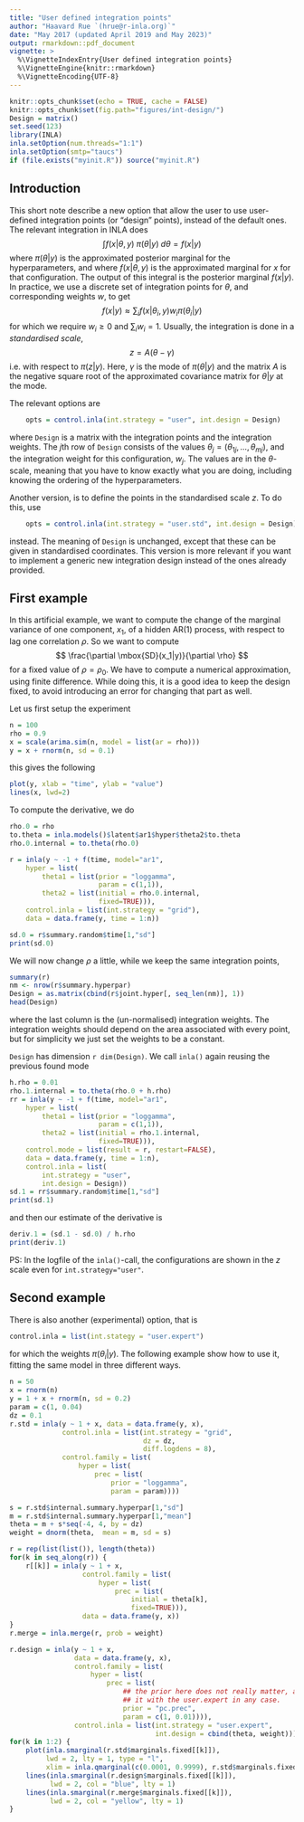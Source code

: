 ```yaml
---
title: "User defined integration points"
author: "Haavard Rue `(hrue@r-inla.org)`"
date: "May 2017 (updated April 2019 and May 2023)"
output: rmarkdown::pdf_document
vignette: >
  %\VignetteIndexEntry{User defined integration points}
  %\VignetteEngine{knitr::rmarkdown}
  %\VignetteEncoding{UTF-8} 
---
```


```r
knitr::opts_chunk$set(echo = TRUE, cache = FALSE)
knitr::opts_chunk$set(fig.path="figures/int-design/")
Design = matrix()
set.seed(123)
library(INLA)
inla.setOption(num.threads="1:1")
inla.setOption(smtp="taucs")
if (file.exists("myinit.R")) source("myinit.R")
```

## Introduction

This short note describe a new option that allow the user to use
user-defined integration points (or "design" points), instead of the
default ones. The relevant integration in INLA does
$$
	\int f(x | \theta, y) \; \pi(\theta | y)
		\;
			d\theta = f(x | y)
$$
where $\pi(\theta | y)$ is the approximated posterior marginal for the
hyperparameters, and where $f(x | \theta, y)$ is the approximated
marginal for $x$ for that configuration.
The output of this integral is the posterior marginal $f(x|y)$.
In practice, we use a discrete set of integration points for $\theta$,
and corresponding weights $w$, to  get
$$
	f(x|y) \approx \sum_i f(x|\theta_i, y) w_i \pi(\theta_i | y)
$$
for which we require $w_i \ge 0$ and $\sum_i w_i = 1$.
Usually, the integration is done in a *standardised scale*,
$$
z = A(\theta - \gamma)
$$
i.e.\ with respect to $\pi(z|y)$. Here, 
$\gamma$ is the mode of $\pi(\theta|y)$ and the matrix $A$ is
the negative square root of the approximated covariance matrix for $\theta|y$
at the mode. 

The relevant options
are
```r
	opts = control.inla(int.strategy = "user", int.design = Design)
```
where `Design` is a matrix with the integration points and the
integration weights. The $j$th row of `Design` consists of the values
$\theta_j = (\theta_{1j}, \ldots, \theta_{mj})$, and the integration
weight for this configuration, $w_j$. The values are in the
$\theta$-scale, meaning that you have to know exactly what you are
doing, including knowing the ordering of the hyperparameters.

Another version, is to define the points in the standardised scale
$z$. To do this, use
```r
	opts = control.inla(int.strategy = "user.std", int.design = Design)
```
instead. The meaning of `Design` is unchanged, except that these can
be given in standardised coordinates.
This version is more relevant if you want to
implement a generic new integration design instead of the ones
already provided.

## First example 

In this artificial example, we want to compute the change of the
marginal variance of one component, $x_1$, of a hidden AR$(1)$
process, with respect to lag one correlation $\rho$. So we want to
compute
$$
\frac{\partial \mbox{SD}(x_1|y)}{\partial \rho}
$$
for a fixed value of $\rho = \rho_0$.
We have to compute a numerical approximation, using finite difference.
While doing this, it is a good idea to keep the design fixed, to avoid
introducing an error for changing that part as well.

Let us first setup the experiment
```r
n = 100
rho = 0.9
x = scale(arima.sim(n, model = list(ar = rho)))
y = x + rnorm(n, sd = 0.1)
```
this gives the following
```r
plot(y, xlab = "time", ylab = "value")
lines(x, lwd=2)
```
To compute the derivative, we do
```r
rho.0 = rho
to.theta = inla.models()$latent$ar1$hyper$theta2$to.theta
rho.0.internal = to.theta(rho.0)

r = inla(y ~ -1 + f(time, model="ar1",
	hyper = list(
		theta1 = list(prior = "loggamma",
		              param = c(1,1)),
	    theta2 = list(initial = rho.0.internal,
		              fixed=TRUE))),
    control.inla = list(int.strategy = "grid"),
	data = data.frame(y, time = 1:n))

sd.0 = r$summary.random$time[1,"sd"]
print(sd.0)
```

We will now change $\rho$ a little, while we keep the same
integration
points,
```r
summary(r)
nm <- nrow(r$summary.hyperpar)
Design = as.matrix(cbind(r$joint.hyper[, seq_len(nm)], 1))
head(Design)
```
where the last column is the (un-normalised) integration weights. The
integration weights should depend on the area associated with every
point, but for simplicity we just set the weights to be a constant. 

`Design` has dimension `r dim(Design)`.
We  call `inla()` again reusing the previous found mode
```r
h.rho = 0.01
rho.1.internal = to.theta(rho.0 + h.rho)
rr = inla(y ~ -1 + f(time, model="ar1",
	hyper = list(
		theta1 = list(prior = "loggamma",
		              param = c(1,1)),
	    theta2 = list(initial = rho.1.internal,
		              fixed=TRUE))),
	control.mode = list(result = r, restart=FALSE),	
    data = data.frame(y, time = 1:n),
	control.inla = list(
		int.strategy = "user",
		int.design = Design))
sd.1 = rr$summary.random$time[1,"sd"]
print(sd.1)
```
and then our estimate of the derivative is
```r
deriv.1 = (sd.1 - sd.0) / h.rho
print(deriv.1)
```

PS: In the logfile of the `inla()`-call, the configurations are shown
in the $z$ scale even for `int.strategy="user"`.


## Second example

There is also another (experimental) option, that is
```r
control.inla = list(int.stategy = "user.expert")
```
for which the weights \textbf{includes}  $\pi(\theta_i | y)$. The
following example show how to use it, fitting the same model in three
different ways. 
```r
n = 50
x = rnorm(n)
y = 1 + x + rnorm(n, sd = 0.2)
param = c(1, 0.04)
dz = 0.1
r.std = inla(y ~ 1 + x, data = data.frame(y, x),
             control.inla = list(int.strategy = "grid",
                                 dz = dz,
                                 diff.logdens = 8), 
             control.family = list(
                 hyper = list(
                     prec = list(
                         prior = "loggamma",
                         param = param))))

s = r.std$internal.summary.hyperpar[1,"sd"]
m = r.std$internal.summary.hyperpar[1,"mean"]
theta = m + s*seq(-4, 4, by = dz)
weight = dnorm(theta,  mean = m, sd = s)

r = rep(list(list()), length(theta))
for(k in seq_along(r)) {
    r[[k]] = inla(y ~ 1 + x,
                  control.family = list(
                      hyper = list(
                          prec = list(
                              initial = theta[k],
                              fixed=TRUE))),
                  data = data.frame(y, x))
}
r.merge = inla.merge(r, prob = weight)

r.design = inla(y ~ 1 + x,
                data = data.frame(y, x),
                control.family = list(
                    hyper = list(
                        prec = list(
                            ## the prior here does not really matter, as we will override
                            ## it with the user.expert in any case.
                            prior = "pc.prec",
                            param = c(1, 0.01)))), 
                control.inla = list(int.strategy = "user.expert",
                                    int.design = cbind(theta, weight)))
for(k in 1:2) {
    plot(inla.smarginal(r.std$marginals.fixed[[k]]),
         lwd = 2, lty = 1, type = "l", 
         xlim = inla.qmarginal(c(0.0001, 0.9999), r.std$marginals.fixed[[k]]))
    lines(inla.smarginal(r.design$marginals.fixed[[k]]),
          lwd = 2, col = "blue", lty = 1)
    lines(inla.smarginal(r.merge$marginals.fixed[[k]]),
          lwd = 2, col = "yellow", lty = 1)
}
```
